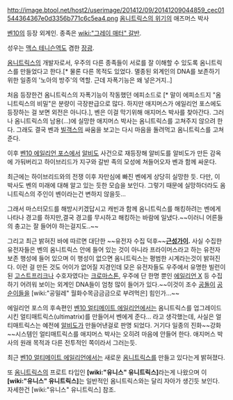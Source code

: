 http://image.btool.net/host2/userimage/201412/09/20141209044859_cec01544364367e0d3356b771c6c5ea4.png [[옴니트릭스의 위기]]의 애즈머스 박사

[[벤10]]의 등장 외계인. 종족은 [[wiki:"그레이 매터" 갈반]]. 

성우는 [[맥스 테니슨]]역도 겸한 [[장광]].

[[옴니트릭스]]의 개발자로서, 우주의 다른 종족들이 서로를 잘 이해할 수 있도록 옴니트릭스를 만들었다고 한다.[* 물론 다른 목적도 있었다. 멸종된 외계인의 DNA를 보존하기 위한 일종의 '노아의 방주'의 역할. 근데 자폭기능은 왜 넣은거지..]

처음 등장한건 옴니트릭스의 자폭기능이 작동했던 에피소드로 [* 말이 에피소드지 "옴니트릭스의 비밀"은 분량이 극장판급으로 많다. 하지만 애지머스가 에일리언 포스에도 등장하는 걸 보면 외전은 아니다.], 벤은 이걸 막기위해 애지머스 박사를 찾아간다. 그러나 옴니트릭스의 남용(...)에 실망한 애지머스 박사는 옴니트릭스를 고쳐주지 않으려 한다. 그래도 결국 벤과 [[빌객스]]의 싸움을 보고는 다시 마음을 돌려먹고 옴니트릭스를 고쳐준다.

이후 [[벤10 에일리언 포스]]에서 [[알비도]] 사건으로 재등장해 알비도를 알비도가 만든 감옥에 가둬버리고 하이브리드가 지구와 갈반 족의 모성에 쳐들어오자 벤과 함께 싸운다. 

최근에는 하이브리드와의 전쟁 이후 자만심에 빠진 벤에게 상당히 실망한 듯. 다만, 이 박사도 벤의 미래에 대해 알고 있는 듯한 모습을 보인다. 그렇기 때문에 실망하더라도 옴니트릭스의 주인이 벤이라는건 변하지 않을듯...

그래서 마스터모드를 해방시키겠답시고 캐빈과 함께 옴니트릭스를 해킹하려는 벤에게 나타나 경고를 하지만,결국 경고를 무시하고 해킹하는 바람에 일냈다.~~이러니 어른들의 충고는 잘 들어야 하는걸지도..~~

그리고 최근 밝혀진 바에 따르면 대단한 ~~유전자 수집 덕후~~'''[[근성]]가이.''' 사실 수집한 유전자들은 벤의 옴니트릭스 안에 들어 있는 것이 아니라 프라이머스라고 하는 유전자 보존 행성에 들어 있으며 이 행성이 없으면 옴니트릭스는 평범한 시계라는것이 밝혀진다. 이런 걸 만든 것도 어이가 없어질 지경인데 모은 유전자들도 우주에서 유명한 빌런이 된 [[고스트프리크]]나 수호자였다는 [[크로마스톤]], 우주에 단 한명 뿐인 [[에일리언 X]] 등 수집하기 어려워 보이는 외계인 DNA들이 엄청 많이 들어가 있다.~~이것이 조수 [[공돌이]] [[공순이]]들을 [wiki:"공밀레" 월화수목금금금으로 부려먹은] 힘인가...~~


에일리언 포스의 후속편인 [[벤10 얼티메이트 에일리언]]에서는 옴니트릭스를 업그레이드 시킨 얼티매트릭스(ultimatrix)를 만들어서 벤에게 준다… 라고 생각했는데, 사실은 얼티매트릭스는 예전에 [[알비도]]가 만들어낸걸로 판명 되었다. 거기다 일종의 진화~~강화~~시스템인 얼티매트릭스를 애지머스 박사는 오히려 마음에 안들어 한다. 애지머스 박사의 원래 목적과 다른 전투적인 쪽이라서 그러는듯.

최근 [[벤10 얼티메이트 에일리언]]에서는 새로운 [[옴니트릭스]]를 만들고 있다는게 밝혀졌다.

또 [[옴니트릭스]]의 프로트 타입인 '''[wiki:"유니스" 유니트릭스]'''라는게 나왔으며 이 '''[wiki:"유니스" 유니트릭스]'''는 일반적인 옴니트릭스와는 달리 자아가 생긴듯 보인다. 자세한건 [wiki:"유니스" 유니트릭스] 참조.

